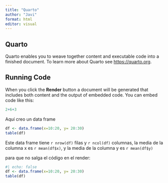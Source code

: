 ```yaml
---
title: "Quarto"
author: "Javi"
format: html
editor: visual
---
```


## Quarto

Quarto enables you to weave together content and executable code into a finished document. To learn more about Quarto see <https://quarto.org>.

## Running Code

When you click the **Render** button a document will be generated that includes both content and the output of embedded code. You can embed code like this:

```r
2+6+3
```
Aquí creo un data frame

```r
df <- data.frame(x=10:20, y= 20:30)
table(df)
```

Este data frame tiene `r nrow(df)` filas y `r ncol(df)` columnas, la media de la columna x es `r mean(df$x)`, y la media de la columna y es `r mean(df$y)`

para que no salga el código en el render:

```r
#| echo: false
df <- data.frame(x=10:20, y= 20:30)
table(df)

```
